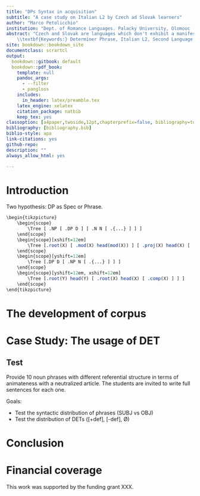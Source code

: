 ```yaml
---
title: "DPs Syntax in acquisition"
subtitle: "A case study on Italian L2 by Czech ad Slovak learners"
author: "Marco Petolicchio"
institution: "Dept. of Romance Languages. Palacky University, Olomouc (CZ)"
abstract: "Czech and Slovak are languages which don't exhibit a manifest position for the Articles in the Determiner Phrase. The aim of this paper is to show how this structure is accessed during the learning of Italian, a language which presents the articles as for the standard behavior for nouns.\\par
	\\textbf{Keywords:} Determiner Phrase, Italian L2, Second Language Acquisition, Syntax"
site: bookdown::bookdown_site
documentclass: scrartcl
output:
  bookdown::gitbook: default
  bookdown::pdf_book:
    template: null
    pandoc_args:
      - --filter
      - pangloss
    includes: 
      in_header: latex/preamble.tex
    latex_engine: xelatex
    citation_package: natbib
    keep_tex: yes
classoption: [a4paper,twoside,12pt,chapterprefix=false, bibliography=totocnumbered,listof=flat]
bibliography: [bibliography.bib]
biblio-style: apa
link-citations: yes
github-repo: 
description: ""
always_allow_html: yes

---
```





\clearpage

# Introduction


Two hypothesis: DP as Spec or Phrase.

```r

\begin{tikzpicture}
	\begin{scope}
		\Tree [ .NP [ .DP D ] [ .N N [ .{...} ] ] ] 
	\end{scope}
	\begin{scope}[xshift=12em]
		\Tree [.root(X) [ .mod(X) head(mod(X)) ] [ .proj(X) head(X) [ .comp(X) ] ] ]
	\end{scope}
	\begin{scope}[yshift=12em]
		\Tree [.DP D [ .NP N [ .{...} ] ] ]
	\end{scope}
	\begin{scope}[yshift=12em, xshift=12em]
		\Tree [.root(Y) head(Y) [ .root(X) head(X) [ .comp(X) ] ] ]
	\end{scope}
\end{tikzpicture}
```


# The development of corpus

# Case Study: The usage of DET

## Test

Provide 10 noun phrases with different referential structure in terms of animateness with a neutralized article. The students are invited to write full sentences for each one. 

Goals:

* Test the syntactic distribution of phrases (SUBJ vs OBJ)
* Test the distribution of DETs ([+def], [-def], Ø)




# Conclusion



# Financial coverage

This work was supported by the funding grant XXX.
